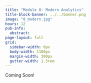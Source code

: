 ```yaml
---
title: "Module 8: Modern Analytics"
title-block-banner: ../../banner.png
image: "8_modern.jpg"
hours: 12
pub-info:
  abstract:
page-layout: full
grid:
  sidebar-width: 0px
  body-width: 1100px
  margin-width: 300px
  gutter-width: 1.5rem
---
```


Coming Soon!
